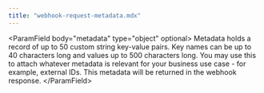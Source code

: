 ```yaml
---
title: "webhook-request-metadata.mdx"
---
```


&lt;ParamField body="metadata" type="object" optional&gt;
  Metadata holds a record of up to 50 custom string key-value pairs. Key names can be up to 40
  characters long and values up to 500 characters long. You may use this to attach whatever metadata
  is relevant for your business use case - for example, external IDs. This metadata will be returned
  in the webhook response.
&lt;/ParamField&gt;